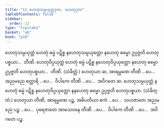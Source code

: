```yaml
---
title: "11 ဟေတုသမ္ပယုတ္တဒုက, ဟေတုဒုက"
tableOfContents: false
sidebar:
  order: 12
type: "tipitaka"
basket: "ab"
book: "p18"
---
```



<DynamicBreadcrumb />

<Division number="44" book="p18" e="ch" v="40" p="315">

<Paragraph number="99" book="p18">
ဟေတုသမ္ပယုတ္တံ ဟေတုံ ဓမ္မံ ပဋိစ္စ နဟေတုသမ္ပယုတ္တော နဟေတု ဓမ္မော ဥပ္ပဇ္ဇတိ ဟေတုပစ္စယာ…  တီဏိ.
</Paragraph>

<Paragraph number="100" book="p18">
ဟေတုဝိပ္ပယုတ္တံ ဟေတုံ ဓမ္မံ ပဋိစ္စ နဟေတုဝိပ္ပယုတ္တော နဟေတု ဓမ္မော ဥပ္ပဇ္ဇတိ ဟေတုပစ္စယာ…  တီဏိ. (သံခိတ္တံ.) ဟေတုယာ ဆ, အာရမ္မဏေ တီဏိ …ပေ…  အညမညေ စတ္တာရိ …ပေ…  ဝိပါကေ တီဏိ …ပေ…  အဝိဂတေ ဆ.
</Paragraph>

<Paragraph number="101" book="p18">
ဟေတုသမ္ပယုတ္တံ နဟေတုံ ဓမ္မံ ပဋိစ္စ နဟေတုဝိပ္ပယုတ္တော နနဟေတု ဓမ္မော ဥပ္ပဇ္ဇတိ ဟေတုပစ္စယာ. (သံခိတ္တံ.) ဟေတုယာ တီဏိ, အာရမ္မဏေ ပဉ္စ, အဓိပတိယာ ဧကံ …ပေ…  သဟဇာတေ အညမညေ ပဉ္စ …ပေ…  ပုရေဇာတေ အာသေဝနေ တီဏိ …ပေ…  ဝိပါကေ တီဏိ …ပေ…  အဝိဂတေ ပဉ္စ.
</Paragraph>
</Division>